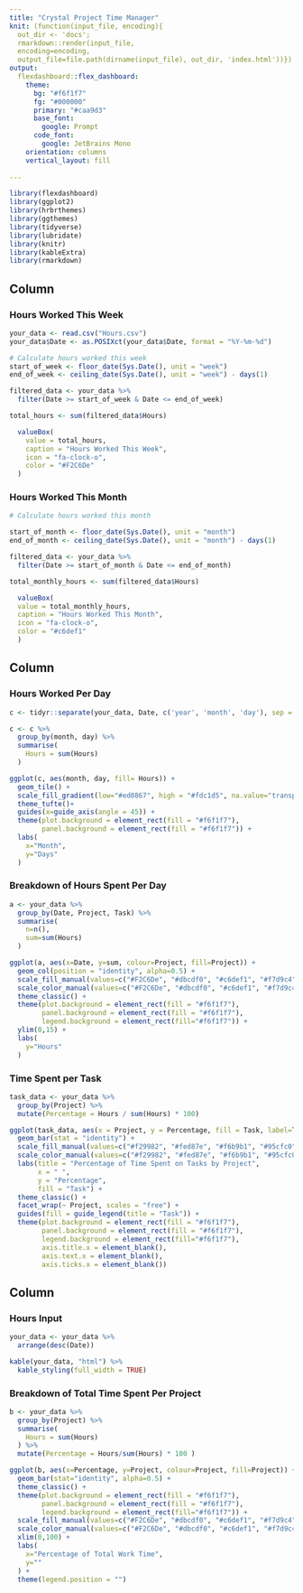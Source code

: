 ```yaml
---
title: "Crystal Project Time Manager"
knit: (function(input_file, encoding){
  out_dir <- 'docs';
  rmarkdown::render(input_file,
  encoding=encoding,
  output_file=file.path(dirname(input_file), out_dir, 'index.html'))})
output: 
  flexdashboard::flex_dashboard:
    theme:
      bg: "#f6f1f7"
      fg: "#000000" 
      primary: "#caa9d3"
      base_font:
        google: Prompt
      code_font:
        google: JetBrains Mono
    orientation: columns
    vertical_layout: fill
    
---
```


```r
library(flexdashboard)
library(ggplot2)
library(hrbrthemes)
library(ggthemes)
library(tidyverse)
library(lubridate) 
library(knitr)
library(kableExtra)
library(rmarkdown)
```

Column {data-width=150}
-----------------------------------------------------------------------

### Hours Worked This Week

```r
your_data <- read.csv("Hours.csv")
your_data$Date <- as.POSIXct(your_data$Date, format = "%Y-%m-%d")

# Calculate hours worked this week
start_of_week <- floor_date(Sys.Date(), unit = "week")
end_of_week <- ceiling_date(Sys.Date(), unit = "week") - days(1)

filtered_data <- your_data %>%
  filter(Date >= start_of_week & Date <= end_of_week)

total_hours <- sum(filtered_data$Hours)

  valueBox(
    value = total_hours,
    caption = "Hours Worked This Week",
    icon = "fa-clock-o",
    color = "#F2C6De"
  )

```

### Hours Worked This Month
```r
# Calculate hours worked this month

start_of_month <- floor_date(Sys.Date(), unit = "month")
end_of_month <- ceiling_date(Sys.Date(), unit = "month") - days(1)

filtered_data <- your_data %>%
  filter(Date >= start_of_month & Date <= end_of_month)

total_monthly_hours <- sum(filtered_data$Hours)

  valueBox(
  value = total_monthly_hours,
  caption = "Hours Worked This Month",
  icon = "fa-clock-o",
  color = "#c6def1"
  )
```

Column {data-width=650 .tabset}
-----------------------------------------------------------------------

### Hours Worked Per Day
```r

c <- tidyr::separate(your_data, Date, c('year', 'month', 'day'), sep = "-",remove = FALSE)

c <- c %>%
  group_by(month, day) %>%
  summarise(
    Hours = sum(Hours)
  )

ggplot(c, aes(month, day, fill= Hours)) + 
  geom_tile() +
  scale_fill_gradient(low="#ed0867", high = "#fdc1d5", na.value="transparent") +
  theme_tufte()+
  guides(x=guide_axis(angle = 45)) +
  theme(plot.background = element_rect(fill = "#f6f1f7"),
        panel.background = element_rect(fill = "#f6f1f7")) +
  labs(
    x="Month",
    y="Days"
  )

```

### Breakdown of Hours Spent Per Day
```r

a <- your_data %>%
  group_by(Date, Project, Task) %>%
  summarise(
    n=n(),
    sum=sum(Hours)
  )

ggplot(a, aes(x=Date, y=sum, colour=Project, fill=Project)) +
  geom_col(position = "identity", alpha=0.5) +
  scale_fill_manual(values=c("#F2C6De", "#dbcdf0", "#c6def1", "#f7d9c4", "#c9e4de", "#faedcb")) +
  scale_color_manual(values=c("#F2C6De", "#dbcdf0", "#c6def1", "#f7d9c4", "#c9e4de", "#faedcb")) +
  theme_classic() +
  theme(plot.background = element_rect(fill = "#f6f1f7"),
        panel.background = element_rect(fill = "#f6f1f7"),
        legend.background = element_rect(fill="#f6f1f7")) +
  ylim(0,15) +
  labs(
    y="Hours"
  )

```

### Time Spent per Task
```r
task_data <- your_data %>%
  group_by(Project) %>%
  mutate(Percentage = Hours / sum(Hours) * 100)

ggplot(task_data, aes(x = Project, y = Percentage, fill = Task, label=Task)) +
  geom_bar(stat = "identity") +
  scale_fill_manual(values=c("#f29982", "#fed87e", "#f6b9b1", "#95cfc0", "#cbb7db", "#74be97","#99a8ca", "#f090ba", "#e1c2dd", "#fcdbab", "#9ed1e8", "#ddcbb4", "#c2dfc9")) +
  scale_color_manual(values=c("#f29982", "#fed87e", "#f6b9b1", "#95cfc0", "#cbb7db", "#74be97","#99a8ca", "#f090ba", "#e1c2dd", "#fcdbab", "#9ed1e8", "#ddcbb4", "#c2dfc9")) +
  labs(title = "Percentage of Time Spent on Tasks by Project",
       x = " ",
       y = "Percentage",
       fill = "Task") +
  theme_classic() +
  facet_wrap(~ Project, scales = "free") +
  guides(fill = guide_legend(title = "Task")) +
  theme(plot.background = element_rect(fill = "#f6f1f7"),
        panel.background = element_rect(fill = "#f6f1f7"),
        legend.background = element_rect(fill="#f6f1f7"),
        axis.title.x = element_blank(),
        axis.text.x = element_blank(),
        axis.ticks.x = element_blank())

```


Column {data-height=350}
-----------------------------------------------------------------------

### Hours Input

```r
your_data <- your_data %>%
  arrange(desc(Date))

kable(your_data, "html") %>%
  kable_styling(full_width = TRUE)
```

### Breakdown of Total Time Spent Per Project

```r
b <- your_data %>%
  group_by(Project) %>%
  summarise(
    Hours = sum(Hours)
  ) %>%
  mutate(Percentage = Hours/sum(Hours) * 100 )

ggplot(b, aes(x=Percentage, y=Project, colour=Project, fill=Project)) + 
  geom_bar(stat="identity", alpha=0.5) +
  theme_classic() +
  theme(plot.background = element_rect(fill = "#f6f1f7"),
        panel.background = element_rect(fill = "#f6f1f7"),
        legend.background = element_rect(fill="#f6f1f7")) +
  scale_fill_manual(values=c("#F2C6De", "#dbcdf0", "#c6def1", "#f7d9c4", "#c9e4de", "#faedcb")) +
  scale_color_manual(values=c("#F2C6De", "#dbcdf0", "#c6def1", "#f7d9c4", "#c9e4de", "#faedcb")) +
  xlim(0,100) +
  labs(
    x="Percentage of Total Work Time",
    y=""
  ) +
  theme(legend.position = "") 
  
```


